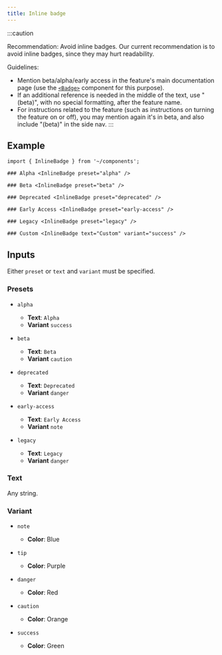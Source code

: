 ```yaml
---
title: Inline badge
---
```


:::caution

Recommendation: Avoid inline badges. Our current recommendation is to avoid inline badges, since they may hurt readability.

Guidelines:
- Mention beta/alpha/early access in the feature's main documentation page (use the [`<Badge>`](/style-guide/components/badges/) component for this purpose).
- If an additional reference is needed in the middle of the text, use "(beta)", with no special formatting, after the feature name.
- For instructions related to the feature (such as instructions on turning the feature on or off), you may mention again it's in beta, and also include "(beta)" in the side nav.
:::

## Example

```mdx live
import { InlineBadge } from '~/components';

### Alpha <InlineBadge preset="alpha" />

### Beta <InlineBadge preset="beta" />

### Deprecated <InlineBadge preset="deprecated" />

### Early Access <InlineBadge preset="early-access" />

### Legacy <InlineBadge preset="legacy" />

### Custom <InlineBadge text="Custom" variant="success" />
```

## Inputs

Either `preset` or `text` and `variant` must be specified.

### Presets

- `alpha`
    - **Text**: `Alpha`
    - **Variant** `success`

- `beta`
    - **Text**: `Beta`
    - **Variant** `caution`

- `deprecated`
    - **Text**: `Deprecated`
    - **Variant** `danger`

- `early-access`
    - **Text**: `Early Access`
    - **Variant** `note`

- `legacy`
    - **Text**: `Legacy`
    - **Variant** `danger`

### Text

Any string.

### Variant

- `note`
    - **Color**: Blue

- `tip`
    - **Color**: Purple

- `danger`
    - **Color**: Red

- `caution`
    - **Color**: Orange

- `success`
    - **Color**: Green